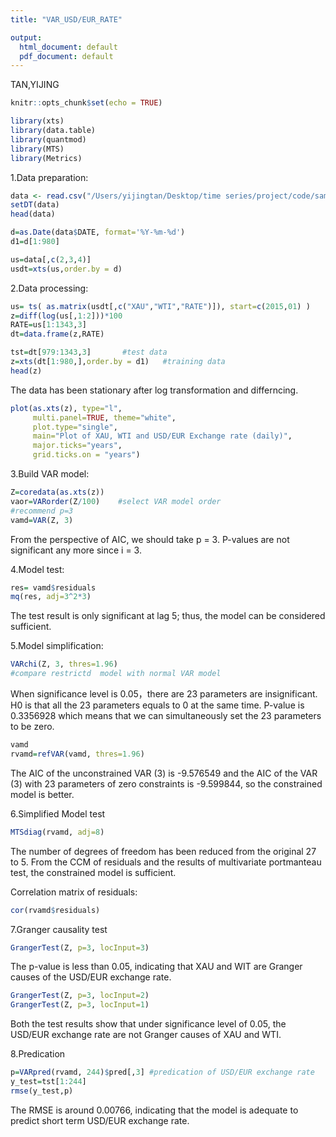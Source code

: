 ```yaml
---
title: "VAR_USD/EUR_RATE"

output:
  html_document: default
  pdf_document: default
---
```

TAN,YIJING 
```r
knitr::opts_chunk$set(echo = TRUE)
```
```r
library(xts)
library(data.table)
library(quantmod)
library(MTS)
library(Metrics)
```
1.Data preparation:
```r
data <- read.csv("/Users/yijingtan/Desktop/time series/project/code/sample/code.csv", header=TRUE, stringsAsFactors=FALSE)
setDT(data)
head(data)

d=as.Date(data$DATE, format='%Y-%m-%d')
d1=d[1:980]

us=data[,c(2,3,4)]
usdt=xts(us,order.by = d)
```
2.Data processing:
```r
us= ts( as.matrix(usdt[,c("XAU","WTI","RATE")]), start=c(2015,01) ) 
z=diff(log(us[,1:2]))*100 
RATE=us[1:1343,3]       
dt=data.frame(z,RATE)

tst=dt[979:1343,3]       #test data
z=xts(dt[1:980,],order.by = d1)   #training data 
head(z)
```
The data has been stationary after log transformation and differncing.
```r
plot(as.xts(z), type="l", 
     multi.panel=TRUE, theme="white",
     plot.type="single",
     main="Plot of XAU, WTI and USD/EUR Exchange rate (daily)",
     major.ticks="years",
     grid.ticks.on = "years")
```

3.Build VAR model:
```r
Z=coredata(as.xts(z))
vaor=VARorder(Z/100)    #select VAR model order
#recommend p=3
vamd=VAR(Z, 3)
```
From the perspective of AIC, we should take p = 3. P-values are not significant any more since i = 3.


4.Model test:
```r
res= vamd$residuals
mq(res, adj=3^2*3)
```
The test result is only significant at lag 5; thus, the model can be considered sufficient.


5.Model simplification:
```r
VARchi(Z, 3, thres=1.96)    
#compare restrictd  model with normal VAR model
```
When significance level is 0.05，there are 23 parameters are insignificant. H0 is that all the 23 parameters equals to 0 at the same time. P-value is 0.3356928 which means that we can simultaneously set the 23 parameters to be zero.
```r
vamd     
rvamd=refVAR(vamd, thres=1.96)   
```
The AIC of the unconstrained VAR (3) is -9.576549 and the AIC of the VAR (3) with 23 parameters of zero constraints is -9.599844, so the constrained model is better. 


6.Simplified Model test
```r
MTSdiag(rvamd, adj=8)
```
The number of degrees of freedom has been reduced from the original 27 to 5. From the CCM of residuals and the results of multivariate portmanteau test, the constrained model is sufficient.

Correlation matrix of residuals:
```r
cor(rvamd$residuals)
```


7.Granger causality test
```r
GrangerTest(Z, p=3, locInput=3)   
```
The p-value is less than 0.05, indicating that XAU and WIT are Granger causes of the USD/EUR exchange rate.
```r
GrangerTest(Z, p=3, locInput=2)  
GrangerTest(Z, p=3, locInput=1) 
```
Both the test results show that under significance level of 0.05, the USD/EUR exchange rate are not Granger causes of XAU and WTI. 


8.Predication
```r
p=VARpred(rvamd, 244)$pred[,3] #predication of USD/EUR exchange rate
y_test=tst[1:244]
rmse(y_test,p)
```
The RMSE is around 0.00766, indicating that the model is adequate to predict short term USD/EUR exchange rate.
